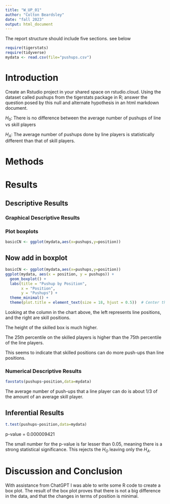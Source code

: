 ```yaml
---
title: "W_UP_01"
author: "Colton Beardsley"
date: "fall 2023"
output: html_document
---
```




The report structure should include five sections.  see below



```r
require(tigerstats)
require(tidyverse)
mydata <- read.csv(file="pushups.csv")
```

# Introduction

<!--In this section you explain what you are trying to show. Where did the data come from? What is the research or other question you are trying to answer?!-->

Create an Rstudio project in your shared space on rstudio.cloud.  Using the dataset called pushups from the tigerstats package in R; answer the question posed by this null and alternate hypothesis in an html markdown document.

$H_0$: There is no difference between the average number of pushups of line vs skill players

$H_A$: The average number of pushups done by line players is statistically different than that of skill players.

# Methods

<!--Decide on your methods: use "variable analysis" or other appropriate descriptors. Make sure to choose at least one graphical method and at least one numerical method.!-->

# Results

<!--Divide this section into two sub-sections: One for your descriptive results and one for your inferential results.!-->

## Descriptive Results

### Graphical Descriptive Results

<!--Graphical results here. Make sure to show your code. Provide appropriate labels for axes, giving units if possible, and provide a good title for the graph, too. Use the graphical results to describe the patterns if any that exist in the data as focused toward the research question!-->

### Plot boxplots

```r
basicCN <- ggplot(mydata,aes(x=pushups,y=position))
```
## Now add in boxplot

```r
basicCN <- ggplot(mydata,aes(x=pushups,y=position))
ggplot(mydata, aes(x = position, y = pushups)) +
  geom_boxplot() +
  labs(title = "Pushup by Position",
       x = "Position",
       y = "Pushups") +
  theme_minimal() +
  theme(plot.title = element_text(size = 18, hjust = 0.5))  # Center the title
```

Looking at the column in the chart above, the left represents line positions, and the right are skill positions.

The height of the skilled box is much higher.

The 25th percentile on the skilled players is higher than the 75th percentile of the line players.

This seems to indicate that skilled positions can do more push-ups than line positions.




### Numerical Descriptive Results

<!--Numerical results go here. Use the numerical results to describe the patterns if any that exist in the data as focused toward the research question!-->
```r
favstats(pushups~position,data=mydata)
```
The average number of push-ups that a line player can do is about 1/3 of the amount of an average skill player.

## Inferential Results

<!--State hypothesis clearly. Make sure your discussion of the inferential test covers all the aspects that the test output produces, such as test statistic, p-value etc. Make a decision about the null hypothesis, explain the assumptions on which the selected test/procedure was based, and why the chosen procedure satisfys the assumptions and is appropriate to answer the research question!-->
```r
t.test(pushups~position,data=mydata)
```
p-value = 0.000009421

The small number for the p-value is far lesser than 0.05, meaning there is a strong statistical significance. This rejects the $H_O$ leaving only the $H_A$.

# Discussion and Conclusion

<!--Discussion and conclusion here. If you found a relationship be sure to consider whether the relationship occurs because one of the variavbles causes the other, or whether they perhasps are related for some other reason. Watch the chapter 6 videos from the GeorgeTown videos collection.!-->

With assistance from ChatGPT I was able to write some R code to create a box plot. The result of the box plot proves that there is not a big difference in the data, and that the changes in terms of position is minimal.
